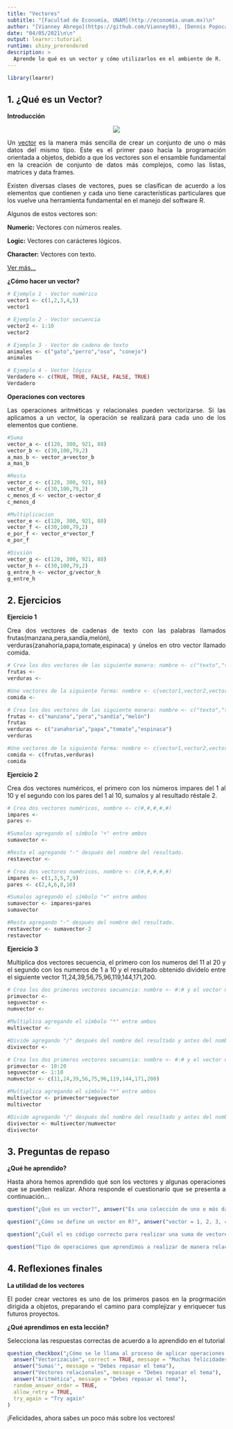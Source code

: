 ```yaml
---
title: "Vectores"
subtitle: "[Facultad de Economía, UNAM](http://economia.unam.mx)\n"
author: "[Vianney Abrego](https://github.com/Vianney98), [Dennis Popoca](https://github.com/DennisPopoca)\n"
date: "04/05/2021\n\n"
output: learnr::tutorial
runtime: shiny_prerendered
description: >
  Aprende lo qué es un vector y cómo utilizarlos en el ambiente de R.
---
```

  
```r
library(learnr)
```

## 1. ¿Qué es un Vector?

**Introducción**

  <center>
 <img src="https://aga.frba.utn.edu.ar/wp-content/uploads/2016/08/081316_0002_PruebaMathT6.png">
  </center>

  <p>
  <p style="text-align: justify">Un [vector](https://bookdown.org/jboscomendoza/r-principiantes4/vectores.html) es la manera más sencilla de crear un conjunto de uno o más datos del mismo tipo. Este es el primer paso hacia la programación orientada a objetos, debido a que los vectores son el ensamble fundamental en la creación de conjunto de datos más complejos, como las listas, matrices y data frames.
  <p style="text-align: justify">Existen diversas clases de vectores, pues se clasifican de acuerdo a los elementos que contienen y cada uno tiene características particulares que los vuelve una herramienta fundamental en el manejo del software R. 
 <p style="text-align: justify">Algunos de estos vectores son:  
  <p style="text-align: justify">**Numeric:** Vectores con números reales. 
  <p style="text-align: justify">**Logic:** Vectores con carácteres lógicos. 
  <p style="text-align: justify">**Character:** Vectores con texto.    <p style="text-align: justify">[Ver más...](https://bookdown.org/jboscomendoza/r-principiantes4/vectores.html)</p>

   
  **¿Cómo hacer un vector?**
 
  ```r
# Ejemplo 1 - Vector numérico
vector1 <- c(1,2,3,4,5)
vector1
```

```r
# Ejemplo 2 - Vector secuencia
vector2 <- 1:10
vector2
```

```r
# Ejemplo 3 - Vector de cadena de texto
animales <- c("gato","perro","oso", "conejo")
animales
```

```r
# Ejemplo 4 - Vector lógico
Verdadero <- c(TRUE, TRUE, FALSE, FALSE, TRUE)
Verdadero
```

**Operaciones con vectores**
 
  <p style="text-align: justify">Las operaciones aritméticas y relacionales pueden vectorizarse. Si las aplicamos a un vector, la operación se realizará para cada uno de los elementos que contiene.</p>
 
  ```r
#Suma
vector_a <- c(120, 300, 921, 88)
vector_b <- c(30,100,79,2)
a_mas_b <- vector_a+vector_b
a_mas_b
```

```r
#Resta
vector_c <- c(120, 300, 921, 88)
vector_d <- c(30,100,79,2)
c_menos_d <- vector_c-vector_d
c_menos_d
```

```r
#Multiplicacion
vector_e <- c(120, 300, 921, 88)
vector_f <- c(30,100,79,2)
e_por_f <- vector_e*vector_f
e_por_f
```

```r
#Divsión
vector_g <- c(120, 300, 921, 88)
vector_h <- c(30,100,79,2)
g_entre_h <- vector_g/vector_h
g_entre_h
```


## 2. Ejercicios

**Ejercicio 1**
 
  <p style="text-align: justify">Crea dos vectores de cadenas de texto con las palabras llamados frutas(manzana,pera,sandía,melón), verduras(zanahoria,papa,tomate,espinaca)  y únelos en otro vector llamado comida.</p>
 
  ```r
# Crea los dos vectores de las siguiente manera: nombre <- c("texto","texto","texto","texto")
frutas <-
verduras <-

#Une vectores de la siguiente forma: nombre <- c(vector1,vector2,vectorn)
comida <-
```

```r
# Crea los dos vectores de las siguiente manera: nombre <- c("texto","texto","texto","texto")
frutas <- c("manzana","pera","sandía","melón")
frutas
verduras <- c("zanahoria","papa","tomate","espinaca")
verduras

#Une vectores de la siguiente forma: nombre <- c(vector1,vector2,vectorn)
comida <- c(frutas,verduras)
comida
```

**Ejercicio 2**
 
  <p style="text-align: justify">Crea dos vectores numéricos, el primero con los números impares del 1 al 10 y el segundo con los pares del 1 al 10, sumalos y al resultado réstale 2. </p>
 
  ```r
# Crea dos vectores numéricos, nombre <- c(#,#,#,#,#)
impares <-
pares <-

#Sumalos agregando el símbolo "+" entre ambos
sumavector <-

#Resta el agregando "-" después del nombre del resultado.
restavector <-
  ```

```r
# Crea dos vectores numéricos, nombre <- c(#,#,#,#,#)
impares <- c(1,3,5,7,9)
pares <- c(2,4,6,8,10)

#Sumalos agregando el símbolo "+" entre ambos
sumavector <- impares+pares
sumavector

#Resta agregando "-" después del nombre del resultado.
restavector <- sumavector-2
restavector
```

**Ejercicio 3**
 
  <p style="text-align: justify">Multiplica dos vectores secuencia, el primero con los numeros del 11 al 20 y el segundo con los numeros de 1 a 10 y el resultado obtenido dividelo entre el siguiente vector 11,24,39,56,75,96,119,144,171,200.</p>
 
  ```r
# Crea los dos primeros vectores secuencia: nombre <- #:# y el vector númerico: nombre <- c(#,#,#,#,#)
primvector <-
seguvector <-
numvector <-

#Multiplica agregando el símbolo "*" entre ambos
multivector <-

#Divide agregando "/" después del nombre del resultado y antes del nombre del vector númerico.
divivector <-
  ```

```r
# Crea los dos primeros vectores secuencia: nombre <- #:# y el vector númerico: nombre <- c(#,#,#,#,#)
primvector <- 10:20
seguvector <- 1:10
numvector <- c(11,24,39,56,75,96,119,144,171,200)

#Multiplica agregando el símbolo "*" entre ambos
multivector <- primvector*seguvector
multivector

#Divide agregando "/" después del nombre del resultado y antes del nombre del vector númerico.
divivector <- multivector/numvector
divivector
```

## 3. Preguntas de repaso

**¿Qué he aprendido?**
 
  <p style="text-align: justify">Hasta ahora hemos aprendido qué son los vectores y algunas operaciones que se pueden realizar. Ahora responde el cuestionario que se presenta a continuación...</p>
 
```r
question("¿Qué es un vector?", answer("Es una colección de uno o más datos del mismo tipo", correct = TRUE), answer("Es una colección de uno o más datos de varios tipos"), answer("Son muchas colecciones de uno o más datos de diferentes tipos"), random_answer_order = TRUE)
```

```r
question("¿Cómo se define un vector en R?", answer("vector = 1, 2, 3, 4 "), answer("vector <- 1, 2, 3, 4"), answer("vector <- c(1, 2, 3, 4)", correct = TRUE, message = "Correcto, así se define un vector en R :D"), answer("vector_c<- (1, 2, 3, 4)"), random_answer_order = TRUE)
```

```r
question("¿Cuál el es código correcto para realizar una suma de vectores?", answer("vector_a <- c(80, 60, 40, 20)\n\nvector_b <- c(10,20,30,40)\n\nsuma_vectores <- vector_a+vector_b\n\nsuma_vectores", correct = TRUE, message = "Este es el código correcto :D"), answer("vector_a <- (100, 300, 200, 150)\n\nvector_b <- (20, 30, 40, 50)\n\nsuma_vectores <- vector_a+vector_b\n\nsuma_vectores"), answer("vector_a <- c '100, 300, 200, 150'\n\nvector_b <- c '20, 30, 40, 50'\n\nsuma_vectores <- vector_a+vector_b\n\nsuma_vectores"), answer("vector_a = 100, 300, 200, 150)\n\nvector_b = (20, 30, 40, 50)\n\nsuma_vectores = vector_a+vector_b\n\nsuma_vectores"), random_answer_order = TRUE)
```

```r
question("Tipo de operaciones que aprendimos a realizar de manera relacional con vectores en R", answer("Aritméticas", correct = TRUE), answer("Algebráicas"), answer("Lógicas"), random_answer_order = TRUE)
```


## 4. Reflexiones finales

**La utilidad de los vectores**
 
  <p style="text-align: justify">El poder crear vectores es uno de los primeros pasos en la progrmación dirigida a objetos, preparando el camino para complejizar y enriquecer tus futuros proyectos.</p>
 
  **¿Qué aprendimos en esta lección?**
 
  <p style="text-align: justify">Selecciona las respuestas correctas de acuerdo a lo aprendido en el tutorial</p>
 
```r
question_checkbox("¿Cómo se le llama al proceso de aplicar operaciones a cada uno de los elementos de un vector?",
  answer("Vectorización", correct = TRUE, message = "Muchas felicidades, si entendiste el tema 😁"),
  answer("Sumas'", message = "Debes repasar el tema"),
  answer("Vectores relacionales", message = "Debes repasar el tema"),
  answer("Aritmética", message = "Debes repasar el tema"),
  random_answer_order = TRUE,
  allow_retry = TRUE,
  try_again = "Try again"
)
```

<p style="text-align: justify">¡Felicidades, ahora sabes un poco más sobre los vectores!</p>
